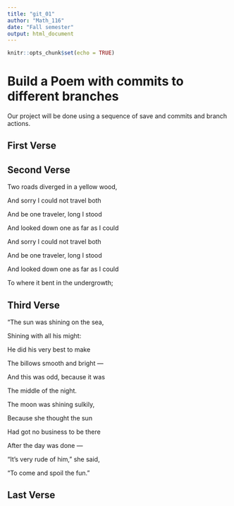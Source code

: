 ```yaml
---
title: "git_01"
author: "Math_116"
date: "Fall semester"
output: html_document
---
```


```r
knitr::opts_chunk$set(echo = TRUE)
```
# Build a Poem with commits to different branches
Our project will be done using a sequence of save and commits and branch actions.
<!-- Do not modify or change any text in "!--" bracketed areas such as this --- these are instructions to
you, if you change any of this the git program will notice it and compromise your git merging strategy !-->

## First Verse 
<!--Put the first five lines of a poem by Lewis Carrol in this section!-->

## Second Verse
<!--Put the first five lines of a poem by Robert Frost here!-->

Two roads diverged in a yellow wood,

And sorry I could not travel both

And be one traveler, long I stood

And looked down one as far as I could

And sorry I could not travel both

And be one traveler, long I stood

And looked down one as far as I could

To where it bent in the undergrowth;

## Third Verse
<!--Put the first two verses of The Walrus and the Carpenter here!-->

"The sun was shining on the sea,

Shining with all his might:
      
He did his very best to make

The billows smooth and bright —
      
And this was odd, because it was

The middle of the night.
      

The moon was shining sulkily,

Because she thought the sun
      
Had got no business to be there

After the day was done —
      
"It's very rude of him," she said,

"To come and spoil the fun."

## Last Verse
<!--Put a short poem of your choice 8-20 lines,here!-->

